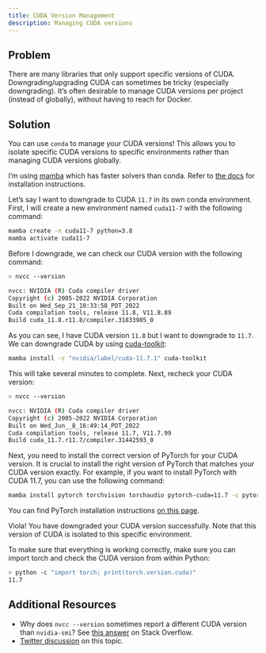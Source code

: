 ```yaml
---
title: CUDA Version Management
description: Managing CUDA versions
---
```


## Problem
There are many libraries that only support specific versions of CUDA.  Downgrading/upgrading CUDA can sometimes be tricky (especially downgrading).  It's often desirable to manage CUDA versions per project (instead of globally), without having to reach for Docker.  


## Solution

You can use `conda` to manage your CUDA versions!  This allows you to isolate specific CUDA versions to specific environments rather than managing CUDA versions globally.

:::{.callout-note}
I'm using [mamba](https://github.com/mamba-org/mamba) which has faster solvers than conda.  Refer to [the docs](https://mamba.readthedocs.io/en/latest/installation.html) for installation instructions.
:::

Let's say I want to downgrade to CUDA `11.7` in its own conda environment. First, I will create a new environment named `cuda11-7` with the following command:

```bash
mamba create -n cuda11-7 python=3.8
mamba activate cuda11-7
```

Before I downgrade, we can check our CUDA version with the following command:

```bash
> nvcc --version

nvcc: NVIDIA (R) Cuda compiler driver
Copyright (c) 2005-2022 NVIDIA Corporation
Built on Wed_Sep_21_10:33:58_PDT_2022
Cuda compilation tools, release 11.8, V11.8.89
Build cuda_11.8.r11.8/compiler.31833905_0
```

As you can see, I have CUDA version `11.8` but I want to downgrade to `11.7`.  We can downgrade CUDA by using [cuda-toolkit](https://anaconda.org/nvidia/cuda-toolkit):

```bash
mamba install -c "nvidia/label/cuda-11.7.1" cuda-toolkit
```

This will take several minutes to complete. Next, recheck your CUDA version:

```bash
> nvcc --version

nvcc: NVIDIA (R) Cuda compiler driver
Copyright (c) 2005-2022 NVIDIA Corporation
Built on Wed_Jun__8_16:49:14_PDT_2022
Cuda compilation tools, release 11.7, V11.7.99
Build cuda_11.7.r11.7/compiler.31442593_0
```

Next, you need to install the correct version of PyTorch for your CUDA version.  It is crucial to install the right version of PyTorch that matches your CUDA version exactly. For example, if you want to install PyTorch with CUDA 11.7, you can use the following command:

```bash
mamba install pytorch torchvision torchaudio pytorch-cuda=11.7 -c pytorch -c nvidia
```

You can find PyTorch installation instructions [on this page](https://pytorch.org/get-started/locally/).


Viola! You have downgraded your CUDA version successfully.  Note that this version of CUDA is isolated to this specific environment.

To make sure that everything is working correctly, make sure you can import torch and check the CUDA version from within Python:

```bash
> python -c "import torch; print(torch.version.cuda)"
11.7
```

## Additional Resources

- Why does `nvcc --version` sometimes report a different CUDA version than `nvidia-smi`?  See [this answer](https://stackoverflow.com/a/53504578) on Stack Overflow.
- [Twitter discussion](https://twitter.com/HamelHusain/status/1683868795532894209) on this topic.
